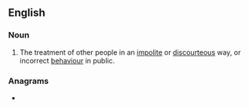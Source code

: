 ==English==

===Noun===
{{en-plural noun}}

# The treatment of other people in an [[impolite]] or [[discourteous]] way, or incorrect [[behaviour]] in public.
#: {{ux|en|In some cultures, it is considered to be '''bad manners''' to talk with your mouth full.}}
#: {{ant|en|good manners}}

===Anagrams===
* {{anagrams|en|brand names|brand-names|brandnames|name brands}}